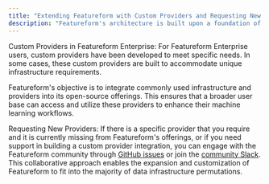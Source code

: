 ```yaml
---
title: "Extending Featureform with Custom Providers and Requesting New Providers"
description: "Featureform's architecture is built upon a foundation of provider abstractions, which include Offline Stores, Object/File Stores, Inference Stores, and Vector Databases. Each of these providers adheres to a generic interface, allowing Featureform to seamlessly manage various types of infrastructure. This flexibility is achieved without the need for writing custom code for every specific use case, making it adaptable to heterogeneous infrastructure environments."
---
```


Custom Providers in Featureform Enterprise: For Featureform Enterprise users, custom providers have been developed to meet specific needs. In some cases, these custom providers are built to accommodate unique infrastructure requirements.

Featureform's objective is to integrate commonly used infrastructure and providers into its open-source offerings. This ensures that a broader user base can access and utilize these providers to enhance their machine learning workflows.

Requesting New Providers: If there is a specific provider that you require and it is currently missing from Featureform's offerings, or if you need support in building a custom provider integration, you can engage with the Featureform community through [GitHub issues](https://github.com/featureform/featureform) or join the [community Slack](https://join.slack.com/t/featureform-community/shared_invite/zt-xhqp2m4i-JOCaN1vRN2NDXSVif10aQg). This collaborative approach enables the expansion and customization of Featureform to fit into the majority of data infrastructure permutations.
